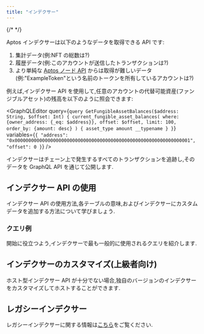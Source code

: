 ```yaml
---
title: "インデクサー"
---
```




{/* <IndexerBetaNotice /> */}

Aptos インデクサーは以下のようなデータを取得できる API です:

1. 集計データ(例:NFT の総数は?)
2. 履歴データ(例:このアカウントが送信したトランザクションは?)
3. より単純な [Aptos ノード API](/ja/build/apis/fullnode-rest-api) からは取得が難しいデータ(例:"ExampleToken"という名前のトークンを所有しているアカウントは?)

例えば,インデクサー API を使用して,任意のアカウントの代替可能資産(ファンジブルアセット)の残高を以下のように照会できます:

<GraphQLEditor
  query={`query GetFungibleAssetBalances($address: String, $offset: Int) {
current_fungible_asset_balances(
where: {owner_address: {_eq: $address}},
offset: $offset,
limit: 100,
order_by: {amount: desc}
) {
asset_type
amount
__typename
}
}`}
  variables={`{
"address": "0x0000000000000000000000000000000000000000000000000000000000000001",
"offset": 0
}`}
/>

<Aside type="note">
  インデクサーはチェーン上で発生するすべてのトランザクションを追跡し,そのデータを GraphQL API を通じて公開します.
</Aside>

## インデクサー API の使用

インデクサー API の使用方法,各テーブルの意味,およびインデクサーにカスタムデータを追加する方法について学びましょう.

<CardGrid>
  <LinkCard href="/ja/build/indexer/aptos-hosted" title="API へのアクセス" description="インデクサー API へのクエリ方法を学びます。" />

  <LinkCard href="/ja/build/indexer/indexer-reference" title="インデクサーテーブルリファレンス" description="インデクサーテーブルとそのスキーマの詳細なリファレンス。" />

  <LinkCard href="/ja/build/indexer/architecture" title="アーキテクチャ" description="インデクサーのアーキテクチャの詳細な説明。" />
</CardGrid>

### クエリ例

開始に役立つよう,インデクサーで最も一般的に使用されるクエリを紹介します.

<CardGrid>
  <LinkCard href="/ja/build/indexer/fungible-asset-balances" title="代替可能資産の残高を取得" description="アカウントが現在所有するすべての代替可能資産を取得します。" />

  <LinkCard href="/ja/build/indexer/account-transactions" title="アカウントのトランザクションを取得" description="アカウントに影響を与えるすべてのトランザクションを取得します。" />

  <LinkCard href="/ja/build/indexer/ans-lookup" title="Aptos 名を取得" description="アカウントに関連付けられた Aptos 名を取得します（ANS 経由）。" />

  <LinkCard href="/ja/build/indexer/fungible-asset-info" title="代替可能資産の情報を取得" description="特定の代替可能資産に関する詳細情報を取得します。" />

  <LinkCard href="/ja/build/indexer/get-nft-collections" title="NFT コレクションを取得" description="特定のアカウントが所有する NFT コレクションを取得します。" />

  <LinkCard href="/ja/build/indexer/get-nfts" title="NFT を取得" description="特定のアカウントが所有する個々の NFT を取得します。" />

  <LinkCard href="/ja/build/indexer/token-metadata" title="トークンメタデータを取得" description="特定のトークンのメタデータ情報を取得します。" />

  <LinkCard href="/ja/build/indexer/get-delegators" title="ステーキングプールの委任者数を取得" description="ステーキングプール内のアクティブな委任者数を取得します。" />
</CardGrid>

## インデクサーのカスタマイズ(上級者向け)

ホスト型インデクサー API が十分でない場合,独自のバージョンのインデクサーをカスタマイズしてホストすることができます.

<CardGrid>
  <LinkCard href="/ja/build/indexer/architecture" title="アーキテクチャ" description="インデクサーのアーキテクチャの詳細な説明。" />

  <LinkCard href="/ja/build/indexer/indexer-sdk" title="インデクサー SDK" description="インデクサー SDK でカスタムプロセッサを作成" />

  <LinkCard href="/ja/build/indexer/txn-stream" title="トランザクションストリーミングサービス" description="インデクサーが使用する GRPC トランザクションストリーミングサービス" />

  <LinkCard href="/ja/build/indexer/self-hosted" title="セルフホスト型インデクサー API" description="独自のインデクサー API をホストする" />
</CardGrid>

## レガシーインデクサー

レガシーインデクサーに関する情報は[こちら](/ja/build/indexer/legacy)をご覧ください.

